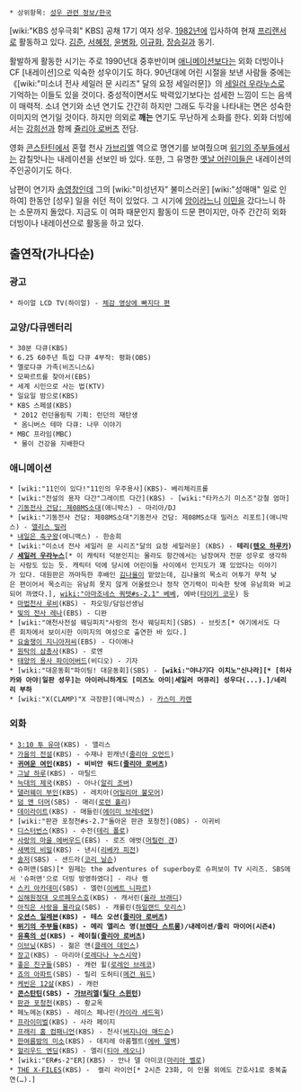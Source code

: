  * 상위항목: [[성우 관련 정보/한국]]


[wiki:"KBS 성우극회" KBS] 공채 17기 여자 성우. [[1982년]]에 입사하여 현재 [[프리랜서]]로 활동하고 있다. [[김준]], [[서혜정]], [[윤병화]], [[이규화]], [[장승길]]과 동기.

활발하게 활동한 시기는 주로 1990년대 중후반이며 [[애니메이션]]보다는 외화 더빙이나 CF [내레이션]으로 익숙한 성우이기도 하다. 90년대에 어린 시절을 보낸 사람들 중에는 《[wiki:"미소녀 전사 세일러 문 시리즈" 달의 요정 세일러문]》의 [[세일러 우라누스]]로 기억하는 이들도 있을 것이다. 중성적이면서도 박력있기보다는 섬세한 느낌이 드는 음색이 매력적. 소녀 연기와 소년 연기도 간간히 하지만 그래도 두각을 나타내는 면은 성숙한 이미지의 연기일 것이다. 하지만 의외로 '''깨는''' 연기도 무난하게 소화를 한다. 외화 더빙에서는 [[강희선]]과 함께 [[쥴리아 로버츠]] 전담.

영화 [[콘스탄틴(영화)|콘스탄틴]]에서 혼혈 천사 [[가브리엘]] 역으로 명연기를 보여줬으며 [[위기의 주부들]]에서는 감칠맛나는 내레이션을 선보인 바 있다. 또한, 그 유명한 [[옛날 어린이들은]] 내레이션의 주인공이기도 하다.

남편이 연기자 [[송영창]]인데 그의 [wiki:"미성년자" 불미스러운] [wiki:"성매매" 일로 인하여] 한동안 [성우] 일을 쉬던 적이 있었다. 그 시기에 [[암]]이라느니 [[이민]]을 갔다느니 하는 소문까지 돌았다. 지금도 이 여파 때문인지 활동이 드문 편이지만, 아주 간간히 외화 더빙이나 내레이션으로 활동을 하고 있다. 
== 출연작(가나다순) ==
=== 광고 ===
 * 하이얼 LCD TV(하이얼) - [http://www.adic.co.kr/ads/list/showTvAd.do?ukey=150286 체감 영상에 빠지다 편]
=== 교양/다큐멘터리 ===
 * 30분 다큐(KBS)
 * 6.25 60주년 특집 다큐 4부작: 평화(OBS)
 * 멜로다큐 가족(비즈니스&)
 * 모짜르트를 찾아서(EBS)
 * 세계 시민으로 사는 법(KTV)
 * 일요일 밤으로(KBS)
 * KBS 스페셜(KBS)
  * 2012 런던올림픽 기획: 런던의 재탄생
  * 옴니버스 테마 다큐: 나무 이야기
 * MBC 프라임(MBC)
  * 물이 건강을 지배한다
=== 애니메이션 ===
 * [wiki:"11인이 있다!"11인의 우주용사](KBS)- 베리체리프롤
 * [wiki:"전설의 용자 다간"그레이트 다간](KBS) - [wiki:"타카스기 미스즈"강철 엄마]
 * [[기동전사 건담: 제08MS소대]](애니박스) - 마리아/DJ
 * [wiki:"기동전사 건담: 제08MS소대"기동전사 건담: 제08MS소대 밀러스 리포트](애니박스) - [[앨리스 밀러]]
 * [[내일은 축구왕]](애니맥스) - 한송희
 * [wiki:"미소녀 전사 세일러 문 시리즈"달의 요정 세일러문] (KBS) - '''테리([[텐오 하루카]]) / [[세일러 우라누스]]'''[* 이 캐릭터 덕분인지는 몰라도 항간에서는 남장여자 전문 성우로 생각하는 사람도 있는 듯. 캐릭터 덕에 당시에 어린이들 사이에서 인지도가 꽤 있었다는 이야기가 있다. 대원판은 까마득한 후배인 [[김나율]]이 맡았는데, 김나율의 목소리 어투가 무척 낮은 편이어서 목소리는 유남희 못지 않게 어울렸으나 정작 연기력이 미숙한 탓에 유남희와 비교되어 까였다.], [[wiki:"아마조네스 쿼텟#s-2.1" 베베]], 에바([[타이키 코우]]) 등
 * [[마법천사 루비]](KBS) - 차오밍/담임선생님
 * [[빛의 전사 레나]](EBS) - 디완
 * [wiki:"애천사전설 웨딩피치"사랑의 천사 웨딩피치](SBS) - 브릿츠[* 여기에서도 다른 회차에서 보이시한 이미지의 여성으로 출연한 바 있다.]
 * [[요술쟁이 지니아저씨]](EBS) - 다이애나
 * [[원탁의 삼총사]](KBS) - 로엔
 * [[태양의 용사 파이어버드]](비디오) - 기자
 * [wiki:"대운동회"파이팅! 대운동회](SBS) - '''[wiki:"야나기다 이치노"신나라][* [히사카와 아야|일판 성우]는 아이러니하게도 [미즈노 아미|세일러 머큐리] 성우다(...).]/네리리 부하'''
 * [wiki:"X(CLAMP)"X 극장판](애니박스) - [[카스미 카렌]]
=== 외화 === 
 * [[3:10 투 유마]](KBS) - 앨리스
 * [[가을의 전설]](KBS) - 수재나 핀캐넌([[줄리아 오먼드]])
 * '''[[귀여운 여인]](KBS) - 비비안 워드([[줄리아 로버츠]])'''
 * [[그날 하루]](KBS) - 마틸드
 * [[늑대의 제국]](KBS) - 아나([[알리 조버]])
 * [[댈러웨이 부인]](KBS) - 레치아([[어밀리아 불모어]])
 * [[덤 앤 더머]](SBS) - 매리([[로런 홀리]])
 * [[데이라이트]](KBS) - 매들린([[에이미 브레네먼]])
 * [wiki:"판관 포청천#s-2.7"돌아온 판관 포청천](OBS) - 이귀비
 * [[디스터번스]](KBS) - 수전([[테리 폴로]])
 * [[사랑의 마을 에버우드]](EBS) - 로즈 애벗([[머릴런 갠]])
 * [[새벽의 비밀]](KBS) - 낸시([[리베카 피전]])
 * [[솔저]](SBS) - 샌드라([[코리 닐슨]])
 * 슈퍼맨(SBS)[* 원제는 the adventures of superboy로 슈퍼보이 TV 시리즈. SBS에서 '슈퍼맨'으로 더빙 방영하였다] - 라나 랭 
 * [[스키 아카데미]](SBS) - 엘런([[이베트 니파르]])
 * [[심해원정대 오르페우스호]](KBS) - 캐서린([[올라 브래디]])
 * [[아직은 사랑을 몰라요]](SBS) - 캐롤린([[하일랜드 모리스]])
 * '''[[오션스 일레븐]](KBS) - 테스 오션([[줄리아 로버츠]])'''
 * '''[[위기의 주부들]](KBS) - 메리 엘리스 영([[브렌다 스트롱]])/내레이션/줄리 마이어(시즌4)'''
 * '''[[유혹의 선]](KBS) - 레이칠([[줄리아 로버츠]])'''
 * [[이브닝]](KBS) - 젊은 앤([[클레어 데인스]])
 * [[장고]](KBS) - 마리아([[로레다나 누스시악]])
 * [[좋은 친구들]](SBS) - 캐런 힐([[로레인 브레코]])
 * [[죠의 아파트]](SBS) - 릴리 도허티([[메건 워드]])
 * [[케빈은 12살]](KBS) - 캐런
 * '''[[콘스탄틴]](SBS) - [[가브리엘]]([[틸다 스윈턴]])'''
 * [[판관 포청천]](KBS) - 황교옥
 * 페노메논(KBS) - 레이스 페나민([[카이라 세드윅]])
 * [[프라이미벌]](KBS) - 사라 페이지
 * [[프래리 홈 컴패니언]](KBS) - 천사([[버지니아 매드슨]])
 * [[한여름밤의 미소]](KBS) - 데지레 아름펠트([[에바 델벡]])
 * [[헐리우드 엔딩]](KBS) - 엘리([[티아 레오니]])
 * [wiki:"ER#s-2"ER](KBS) - 안나 델 아미코([[마리아 벨로]])
 * [[THE X-FILES]](KBS) -  켈리 라이언[* 2시즌 23화, 이 인물 외에도 간호사1로 중복출연(…).]
